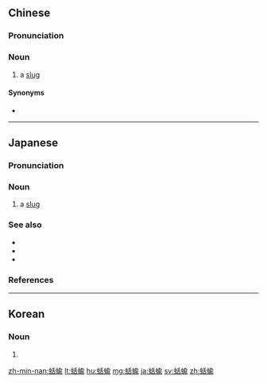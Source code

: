 ==Chinese==
{{zh-forms}}
{{wikipedia|lang=zh}}

===Pronunciation===
{{zh-pron
|m=kuòyú
|mn=khoat-jû
|cat=n
}}

===Noun===
{{zh-noun}}

# a [[slug]]

====Synonyms====
* {{zh-l|鼻涕蟲}}

{{zh-cat|Gastropods}}

----

==Japanese==
{{wikipedia|lang=ja}}
{{ja-kanjitab|yomi=irr|sort=なめくじ}}
{{juku|sort=なめくじ|c=y}}

===Pronunciation===
{{ja-pron|y=i|なめくじ|acc=3|acc_ref=DJR,NHK}}

===Noun===
{{ja-noun|なめくじ|ナメクジ|hhira=なめくぢ}}

# a [[slug]]

===See also===
* {{ja-r|蛞蝓%魚|なめくじ%うお}}
* {{ja-r|蛞蝓に塩|なめくじ に しお}}
* {{ja-r|蝸牛|カタツムリ}}

===References===
<references/>

{{cln|ja|basic words|sort=なめくじ}}
{{C|ja|Gastropods|sort=なめくじ}}
----

==Korean==
{{ko-hanjatab}}

===Noun===
{{ko-noun|hangeul=활유}}

# {{hanja form of|활유|[[slug]]}}

[[zh-min-nan:蛞蝓]]
[[lt:蛞蝓]]
[[hu:蛞蝓]]
[[mg:蛞蝓]]
[[ja:蛞蝓]]
[[sv:蛞蝓]]
[[zh:蛞蝓]]